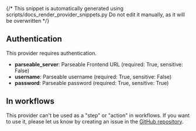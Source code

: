 {/* This snippet is automatically generated using scripts/docs_render_provider_snippets.py 
Do not edit it manually, as it will be overwritten */}

## Authentication
This provider requires authentication.
- **parseable_server**: Parseable Frontend URL (required: True, sensitive: False)
- **username**: Parseable username (required: True, sensitive: False)
- **password**: Parseable password (required: True, sensitive: True)


## In workflows

This provider can't be used as a "step" or "action" in workflows. If you want to use it, please let us know by creating an issue in the [GitHub repository](https://github.com/keephq/keep/issues).



